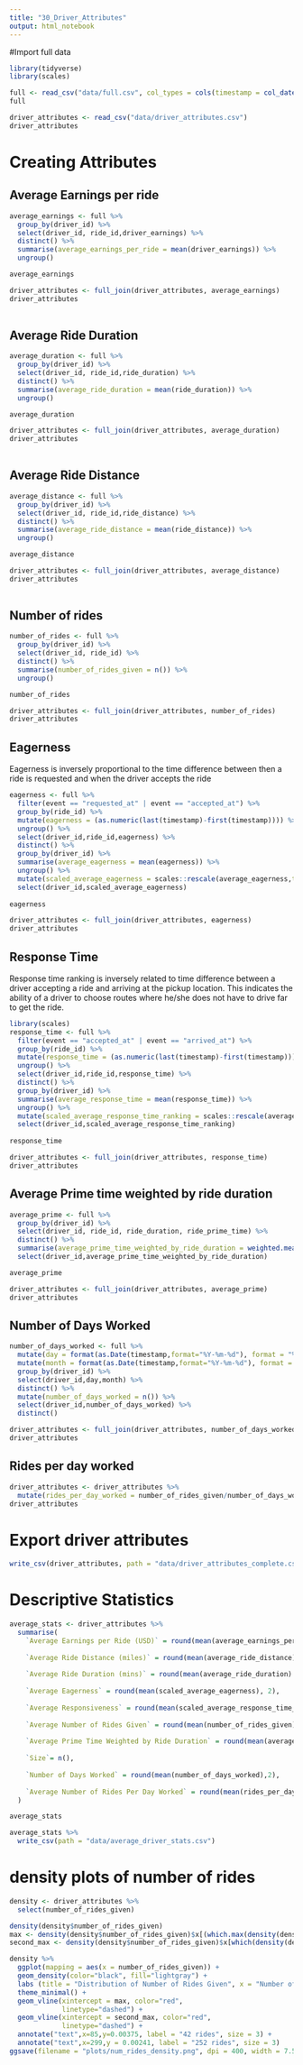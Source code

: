 ```yaml
---
title: "30_Driver_Attributes"
output: html_notebook
---
```


#Import full data
```r
library(tidyverse)
library(scales)

full <- read_csv("data/full.csv", col_types = cols(timestamp = col_datetime(format = "%Y-%m-%d%.%H:%M:%S%.")))
full

driver_attributes <- read_csv("data/driver_attributes.csv")
driver_attributes
```


# Creating Attributes

## Average Earnings per ride
```r
average_earnings <- full %>% 
  group_by(driver_id) %>% 
  select(driver_id, ride_id,driver_earnings) %>% 
  distinct() %>% 
  summarise(average_earnings_per_ride = mean(driver_earnings)) %>% 
  ungroup()

average_earnings

driver_attributes <- full_join(driver_attributes, average_earnings)
driver_attributes
  
```

## Average Ride Duration

```r
average_duration <- full %>% 
  group_by(driver_id) %>% 
  select(driver_id, ride_id,ride_duration) %>% 
  distinct() %>% 
  summarise(average_ride_duration = mean(ride_duration)) %>% 
  ungroup()

average_duration

driver_attributes <- full_join(driver_attributes, average_duration)
driver_attributes
  
```

## Average Ride Distance

```r
average_distance <- full %>% 
  group_by(driver_id) %>% 
  select(driver_id, ride_id,ride_distance) %>% 
  distinct() %>% 
  summarise(average_ride_distance = mean(ride_distance)) %>% 
  ungroup()

average_distance

driver_attributes <- full_join(driver_attributes, average_distance)
driver_attributes
  
```

## Number of rides
```r
number_of_rides <- full %>% 
  group_by(driver_id) %>% 
  select(driver_id, ride_id) %>% 
  distinct() %>% 
  summarise(number_of_rides_given = n()) %>% 
  ungroup()

number_of_rides

driver_attributes <- full_join(driver_attributes, number_of_rides)
driver_attributes
```
## Eagerness
Eagerness is inversely proportional to the time difference between then a ride is requested and when the driver accepts the ride

```r

eagerness <- full %>% 
  filter(event == "requested_at" | event == "accepted_at") %>% 
  group_by(ride_id) %>% 
  mutate(eagerness = (as.numeric(last(timestamp)-first(timestamp)))) %>% 
  ungroup() %>% 
  select(driver_id,ride_id,eagerness) %>% 
  distinct() %>% 
  group_by(driver_id) %>% 
  summarise(average_eagerness = mean(eagerness)) %>% 
  ungroup() %>% 
  mutate(scaled_average_eagerness = scales::rescale(average_eagerness,to=c(1,0))) %>% #inverse scaling
  select(driver_id,scaled_average_eagerness)
  
eagerness

driver_attributes <- full_join(driver_attributes, eagerness)
driver_attributes
```

## Response Time

Response time ranking is inversely related to time difference between a driver accepting a ride and arriving at the pickup location. This indicates the ability of a driver to choose routes where he/she does not have to drive far to get the ride.

```r
library(scales)
response_time <- full %>% 
  filter(event == "accepted_at" | event == "arrived_at") %>% 
  group_by(ride_id) %>% 
  mutate(response_time = (as.numeric(last(timestamp)-first(timestamp)))) %>% 
  ungroup() %>% 
  select(driver_id,ride_id,response_time) %>% 
  distinct() %>% 
  group_by(driver_id) %>% 
  summarise(average_response_time = mean(response_time)) %>% 
  ungroup() %>% 
  mutate(scaled_average_response_time_ranking = scales::rescale(average_response_time,to=c(1,0))) %>% #inverse scaling
  select(driver_id,scaled_average_response_time_ranking)
  
response_time

driver_attributes <- full_join(driver_attributes, response_time)
driver_attributes
```

## Average Prime time weighted by ride duration

```r
average_prime <- full %>% 
  group_by(driver_id) %>% 
  select(driver_id, ride_id, ride_duration, ride_prime_time) %>% 
  distinct() %>% 
  summarise(average_prime_time_weighted_by_ride_duration = weighted.mean(ride_prime_time,ride_duration)) %>% 
  select(driver_id,average_prime_time_weighted_by_ride_duration)

average_prime

driver_attributes <- full_join(driver_attributes, average_prime)
driver_attributes
```

## Number of Days Worked
```r
number_of_days_worked <- full %>% 
  mutate(day = format(as.Date(timestamp,format="%Y-%m-%d"), format = "%d")) %>% 
  mutate(month = format(as.Date(timestamp,format="%Y-%m-%d"), format = "%m")) %>% 
  group_by(driver_id) %>% 
  select(driver_id,day,month) %>% 
  distinct() %>% 
  mutate(number_of_days_worked = n()) %>% 
  select(driver_id,number_of_days_worked) %>% 
  distinct()

driver_attributes <- full_join(driver_attributes, number_of_days_worked)
driver_attributes
```


## Rides per day worked
```r
driver_attributes <- driver_attributes %>% 
  mutate(rides_per_day_worked = number_of_rides_given/number_of_days_worked)
driver_attributes
```


# Export driver attributes
```r
write_csv(driver_attributes, path = "data/driver_attributes_complete.csv")
```


# Descriptive Statistics

```r
average_stats <- driver_attributes %>% 
  summarise(
    `Average Earnings per Ride (USD)` = round(mean(average_earnings_per_ride), 2),
    
    `Average Ride Distance (miles)` = round(mean(average_ride_distance) * 0.000621371, 2),
    
    `Average Ride Duration (mins)` = round(mean(average_ride_duration) / 60 , 2),
    
    `Average Eagerness` = round(mean(scaled_average_eagerness), 2),
    
    `Average Responsiveness` = round(mean(scaled_average_response_time_ranking), 2),
    
    `Average Number of Rides Given` = round(mean(number_of_rides_given), 2),
    
    `Average Prime Time Weighted by Ride Duration` = round(mean(average_prime_time_weighted_by_ride_duration), 2),
    
    `Size`= n(),
    
    `Number of Days Worked` = round(mean(number_of_days_worked),2),
    
    `Average Number of Rides Per Day Worked` = round(mean(rides_per_day_worked),2)
  ) 

average_stats

average_stats %>% 
  write_csv(path = "data/average_driver_stats.csv")
```

# density plots of number of rides
```r
density <- driver_attributes %>% 
  select(number_of_rides_given)

density(density$number_of_rides_given)
max <- density(density$number_of_rides_given)$x[(which.max(density(density$number_of_rides_given)$y))]
second_max <- density(density$number_of_rides_given)$x[which(density(density$number_of_rides_given)$y == max(density(density$number_of_rides_given)$y[density(density$number_of_rides_given)$x > 200]))]

density %>% 
  ggplot(mapping = aes(x = number_of_rides_given)) +
  geom_density(color="black", fill="lightgray") +
  labs (title = "Distribution of Number of Rides Given", x = "Number of Rides Given Per Driver", y = "Density") +
  theme_minimal() +
  geom_vline(xintercept = max, color="red",
             linetype="dashed") +
  geom_vline(xintercept = second_max, color="red",
             linetype="dashed") +
  annotate("text",x=85,y=0.00375, label = "42 rides", size = 3) +
  annotate("text",x=299,y = 0.00241, label = "252 rides", size = 3)
ggsave(filename = "plots/num_rides_density.png", dpi = 400, width = 7.5, height = 4)
```

